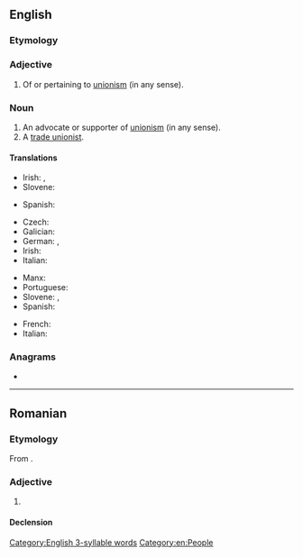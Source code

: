 ==English==

===Etymology===
{{suffix|en|union|ist}}

===Adjective===
{{en-adj}}

# {{lb|en|sometimes|capitalised}} Of or pertaining to [[unionism]] (in any sense).

===Noun===
{{en-noun}}

# An advocate or supporter of [[unionism]] (in any sense).
# A [[trade unionist]].

====Translations====
{{trans-top|advocate or supporter of unionism}}
* Irish: {{t|ga|aontachtaí|m}}, {{t|ga|aondachtóir|m}}
* Slovene: {{t|sl|unionist|m}}
{{trans-mid}}
* Spanish: {{t|es|sindicalista|m|f}}
{{trans-bottom}}

{{trans-top|trade unionist}}
* Czech: {{t|cs|odborář|m}}
* Galician: {{t|gl|sindicalista|m|f}}
* German: {{t+|de|Gewerkschaftler|m}}, {{t+|de|Gewerkschafter|m}}
* Irish: {{t|ga|ceardchumannaí|m}}
* Italian: {{t+|it|operaistico|m}}
{{trans-mid}}
* Manx: {{t|gv|keird-heshaghtagh|m}}
* Portuguese: {{t|pt|sindicalista|m|f}}
* Slovene: {{t|sl|sindikalist|m}}, {{t|sl|sindikalistka|f}}
* Spanish: {{t|es|sindicalista|m|f}}
{{trans-bottom}}

{{ttbc-top}}
* French: {{t+check|fr|unioniste|m}}
* Italian: {{t-check|it|unionista|m|f}}
{{trans-mid}}
{{trans-bottom}}

===Anagrams===
* {{anagrams|en|a=iinnostu|inustion|unitions}}

[[Category:English 3-syllable words]]
[[Category:en:People]]

----

==Romanian==

===Etymology===
From {{bor|ro|fr|unioniste}}.

===Adjective===
{{ro-adj}}

# {{l|en|unionist}}

====Declension====
{{ro-decl-adj}}